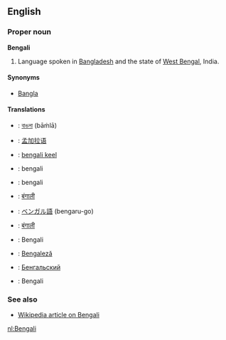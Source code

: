 ==English==
===Proper noun===
'''Bengali'''

# Language spoken in [[Bangladesh]] and the state of [[West Bengal]], India.

====Synonyms====
*[[Bangla]]

====Translations====
*{{bn}}: [[বাঙলা]] (bāṁlā)
*{{zh}}: [[孟加拉语]]
*{{et}}: [[bengali keel]]
*{{fi}}: bengali
*{{fr}}: bengali
*{{hi}}: [[बंगाली]]
*{{ja}}: [[ベンガル語]] (bengaru-go)
*{{ne}}: [[बंगाली]]
*{{pt}}: Bengali
*{{ro}}: [[Bengaleză]]
*{{ru}}: [[Бенгальский]]
*{{wa}}: Bengali

===See also===
*[[w:Bengali|Wikipedia article on Bengali]]
[[nl:Bengali]]